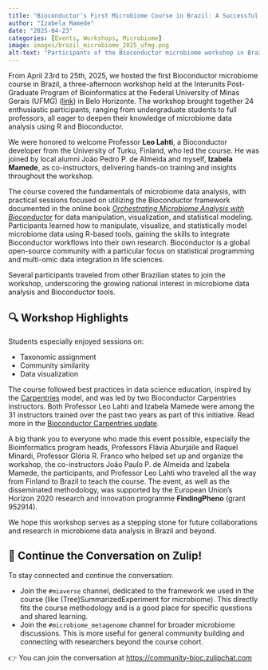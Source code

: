 ```yaml
---
title: "Bioconductor’s First Microbiome Course in Brazil: A Successful Workshop at UFMG in Belo Horizonte"
author: "Izabela Mamede"
date: "2025-04-23"
categories: [Events, Workshops, Microbiome]
image: images/brazil_microbiome_2025_ufmg.png
alt-text: "Participants of the Bioconductor microbiome workshop in Brazil gathered at UFMG"
---
```


From April 23rd to 25th, 2025, we hosted the first Bioconductor microbiome course in Brazil, a three-afternoon workshop held at the Interunits Post-Graduate Program of Bioinformatics at the Federal University of Minas Gerais (UFMG) ([link](https://www.pgbioinfo.icb.ufmg.br/index.php)) in Belo Horizonte. The workshop brought together 24 enthusiastic participants, ranging from undergraduate students to full professors, all eager to deepen their knowledge of microbiome data analysis using R and Bioconductor.

We were honored to welcome Professor **Leo Lahti**, a Bioconductor developer from the University of Turku, Finland, who led the course. He was joined by local alumni João Pedro P. de Almeida and myself, **Izabela Mamede**, as co-instructors, delivering hands-on training and insights throughout the workshop.

The course covered the fundamentals of microbiome data analysis, with practical sessions focused on utilizing the Bioconductor framework documented in the online book _[Orchestrating Microbiome Analysis with Bioconductor](https://microbiome.github.io/OMA/docs/devel/)_ for data manipulation, visualization, and statistical modeling. Participants learned how to manipulate, visualize, and statistically model microbiome data using R-based tools, gaining the skills to integrate Bioconductor workflows into their own research. Bioconductor is a global open-source community with a particular focus on statistical programming and multi-omic data integration in life sciences.

Several participants traveled from other Brazilian states to join the workshop, underscoring the growing national interest in microbiome data analysis and Bioconductor tools.

## 🔍 Workshop Highlights

Students especially enjoyed sessions on:

- Taxonomic assignment  
- Community similarity  
- Data visualization  

The course followed best practices in data science education, inspired by the [Carpentries](http://carpentries.org) model, and was led by two Bioconductor Carpentries instructors. Both Professor Leo Lahti and Izabela Mamede were among the 31 instructors trained over the past two years as part of this initiative. Read more in the [Bioconductor Carpentries update](https://bioconductor.org/help/events/bioc-carpentries/).

A big thank you to everyone who made this event possible, especially the Bioinformatics program heads, Professors Flávia Aburjaile and Raquel Minardi, Professor Glória R. Franco who helped set up and organize the workshop, the co-instructors João Paulo P. de Almeida and Izabela Mamede, the participants, and Professor Leo Lahti who traveled all the way from Finland to Brazil to teach the course. The event, as well as the disseminated methodology, was supported by the European Union’s Horizon 2020 research and innovation programme **FindingPheno** (grant 952914).

We hope this workshop serves as a stepping stone for future collaborations and research in microbiome data analysis in Brazil and beyond.

## 💬 Continue the Conversation on Zulip!

To stay connected and continue the conversation:

- Join the `#miaverse` channel, dedicated to the framework we used in the course (like (Tree)SummarizedExperiment for microbiome). This directly fits the course methodology and is a good place for specific questions and shared learning.
- Join the `#microbiome_metagenome` channel for broader microbiome discussions. This is more useful for general community building and connecting with researchers beyond the course cohort.

👉 You can join the conversation at [https://community-bioc.zulipchat.com](https://community-bioc.zulipchat.com)
